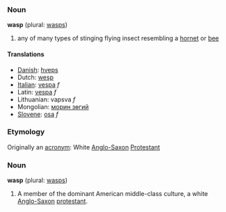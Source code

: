 ===Noun===
'''wasp''' (plural: [[wasps]])

# any of many types of stinging flying insect resembling a [[hornet]] or [[bee]]

====Translations====
*[[Danish]]: [[hveps]]
*Dutch: [[wesp]]
*[[Italian]]: [[vespa]] ''f''
*Latin: [[vespa]] ''f''
*Lithuanian: vapsva ''f''
*Mongolian: [[морин зөгий]]
*[[Slovene]]: [[osa]] ''f''

===Etymology===
Originally an [[acronym]]: White [[Anglo-Saxon]] [[Protestant]]

===Noun===
'''wasp''' (plural: [[wasps]])

# A member of the dominant American middle-class culture, a white [[Anglo-Saxon]] [[protestant]].
